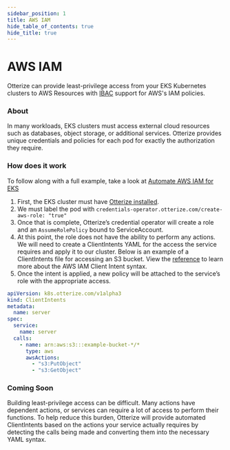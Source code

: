```yaml
---
sidebar_position: 1
title: AWS IAM
hide_table_of_contents: true
hide_title: true
---
```


# AWS IAM

Otterize can provide least-privilege access from your EKS Kubernetes clusters to AWS Resources with [IBAC](/overview/intent-based-access-control/) support for AWS's IAM policies.

### About

In many workloads, EKS clusters must access external cloud resources such as databases, object storage, or additional services. Otterize provides unique credentials and policies for each pod for exactly the authorization they require.

### How does it work

To follow along with a full example, take a look at [Automate AWS IAM for EKS](/features/aws-iam/Examples/aws-iam-eks)

1. First, the EKS cluster must have [Otterize installed](/overview/installation).
2. We must label the pod with `credentials-operator.otterize.com/create-aws-role: "true"`
3. Once that is complete, Otterize’s credential operator will create a role and an `AssumeRolePolicy` bound to ServiceAccount.
4. At this point, the role does not have the ability to perform any actions. We will need to create a ClientIntents YAML for the access the service requires and apply it to our cluster. Below is an example of a ClientIntents file for accessing an S3 bucket. View the [reference](/features/aws-iam/Reference) to learn more about the AWS IAM Client Intent syntax.
5. Once the intent is applied, a new policy will be attached to the service’s role with the appropriate access.

```yaml
apiVersion: k8s.otterize.com/v1alpha3
kind: ClientIntents
metadata:
  name: server
spec:
  service:
    name: server
  calls:
    - name: arn:aws:s3:::example-bucket-*/*
      type: aws
      awsActions:
        - "s3:PutObject"
        - "s3:GetObject"
```

### Coming Soon

Building least-privilege access can be difficult. Many actions have dependent actions, or services can require a lot of access to perform their functions. To help reduce this burden, Otterize will provide automated ClientIntents based on the actions your service actually requires by detecting the calls being made and converting them into the necessary YAML syntax.


